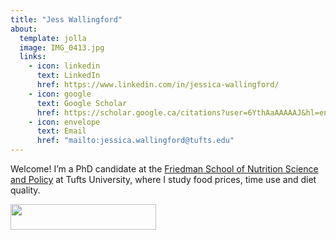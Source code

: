 ```yaml
---
title: "Jess Wallingford"
about:
  template: jolla
  image: IMG_0413.jpg
  links: 
    - icon: linkedin
      text: LinkedIn
      href: https://www.linkedin.com/in/jessica-wallingford/
    - icon: google
      text: Google Scholar
      href: https://scholar.google.ca/citations?user=6YthAaAAAAAJ&hl=en
    - icon: envelope
      text: Email
      href: "mailto:jessica.wallingford@tufts.edu"
---
```


Welcome! I'm a PhD candidate at the [Friedman School of Nutrition Science and Policy](https://nutrition.tufts.edu) at Tufts University, where I study food prices, time use and diet quality.

![](FRD_Hori_BK.png){width="233" height="41"}
